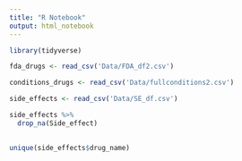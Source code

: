 ```yaml
---
title: "R Notebook"
output: html_notebook
---
```




```r
library(tidyverse)
```
```r
fda_drugs <- read_csv('Data/FDA_df2.csv')
```
```r
conditions_drugs <- read_csv('Data/fullconditions2.csv')
```

```r
side_effects <- read_csv('Data/SE_df.csv')
```
```r
side_effects %>%
  drop_na(Side_effect)
  
```
```r
unique(side_effects$drug_name)
```

